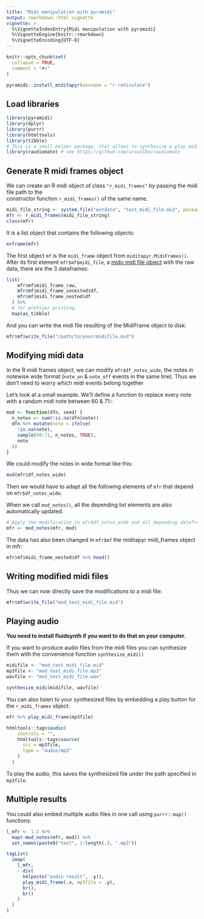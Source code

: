 ```yaml
---
title: "Midi manipulation with pyramidi"
output: rmarkdown::html_vignette
vignette: >
  %\VignetteIndexEntry{Midi manipulation with pyramidi}
  %\VignetteEngine{knitr::rmarkdown}
  %\VignetteEncoding{UTF-8}
---
```


```r
knitr::opts_chunk$set(
  collapse = TRUE,
  comment = "#>"
)
```

```r
pyramidi::install_miditapyr(envname = "r-reticulate")
```

## Load libraries

```r
library(pyramidi)
library(dplyr)
library(purrr)
library(htmltools)
library(tibble)
# This is a small helper package, that allows to synthesize & play midi files:
library(raudiomate) # see https://github.com/urswilke/raudiomate
```

## Generate R midi frames object

We can create an R midi object of class `"r_midi_frames"` by passing the midi file path to the  
constructor function `r_midi_frames()` of the same name. 

```r
midi_file_string <- system.file("extdata", "test_midi_file.mid", package = "pyramidi")
mfr <- r_midi_frames(midi_file_string)
class(mfr)
```

It is a list object that contains the following objects:

```r
enframe(mfr)
```

The first object `mf` is the `midi_frame` object from `miditapyr.MidiFrames()`. After its first element `mfr$mf$midi_file`, a [mido midi file object](https://mido.readthedocs.io/en/latest/midi_files.html) with the raw data, there are the 3 dataframes:

```r
list(
    mfr$mf$midi_frame_raw,
    mfr$mf$midi_frame_unnested$df,
    mfr$mf$midi_frame_nested$df
  ) %>% 
  # for prettier printing:
  map(as_tibble)
```

And you can write the midi file resulting of the MidiFrame object to disk:

```r
mfr$mf$write_file("/path/to/your/midifile.mid")
```


## Modifying midi data

In the R midi frames object, we can modify `mfr$df_notes_wide`, the notes in notewise wide format
(`note_on` & `note_off` events in the same line). Thus we don't need to worry which 
midi events belong together

Let's look at a small example. We'll define a function to replace every 
note with a random midi note between 60 & 71::

```r
mod <- function(dfn, seed) {
  n_notes <- sum(!is.na(dfn$note))
  dfn %>% mutate(note = ifelse(
    !is.na(note),
    sample(60:71, n_notes, TRUE),
    note
  ))
}
```

We could modify the notes in wide format like this:

```r
mod(mfr$df_notes_wide)
```

Then we would have to adapt all the following elements of `mfr` that depend on `mfr$df_notes_wide`.

When we call `mod_notes()`, all the depending list elements are also automatically updated.

```r
# Apply the modification to mfr$df_notes_wide and all depending dataframes:
mfr <- mod_notes(mfr, mod)
```

The data has also been changed in `mfr$mf` the miditapyr midi_frames object in mfr:

```r
mfr$mf$midi_frame_nested$df %>% head()
```


## Writing modified midi files

Thus we can now directly save the modifications to a midi file:

```r
mfr$mf$write_file("mod_test_midi_file.mid")
```


## Playing audio

**You need to install fluidsynth if you want to do that on your computer.**

If you want to produce audio files from the midi files you can synthesize them
with the convenience function `synthesize_midi()`

```r
midifile <- "mod_test_midi_file.mid"
mp3file <- "mod_test_midi_file.mp3"
wavfile <- "mod_test_midi_file.wav"
```


```r
synthesize_midi(midifile, wavfile)
```

You can also listen to your synthesized files by embedding a play button for the 
`r_midi_frames` object:

```r
mfr %>% play_midi_frame(mp3file)
```

```r
htmltools::tags$audio(
    controls = "",
    htmltools::tags$source(
      src = mp3file,
      type = "audio/mp3"
    )
  )
```


To play the audio, this saves the synthesized file under the path specified in `mp3file`.

## Multiple results

You could also embed multiple audio files in one call using `purrr::map()` functions:

```r
l_mfr <- 1:2 %>%
  map(~mod_notes(mfr, mod)) %>% 
  set_names(paste0("test", 1:length(.), ".mp3"))
```



```r
tagList(
  imap(
    l_mfr, 
    ~ div(
      h4(paste("audio result", .y)),
      play_midi_frame(.x, mp3file = .y),
      br(), 
      br()
    )
  )
)
```

